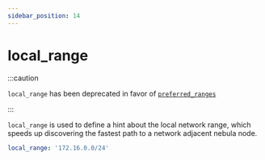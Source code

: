 ```yaml
---
sidebar_position: 14
---
```


# local_range

:::caution

`local_range` has been deprecated in favor of [`preferred_ranges`](/docs/config/preferred-ranges/)

:::

`local_range` is used to define a hint about the local network range, which speeds up discovering the fastest path to a
network adjacent nebula node.

```yml
local_range: '172.16.0.0/24'
```
